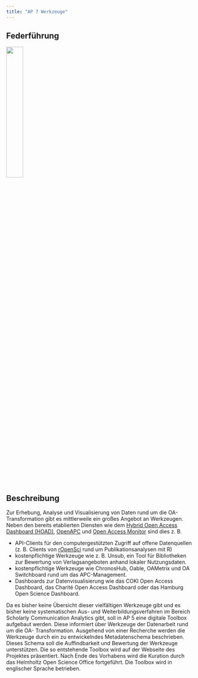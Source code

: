 ```yaml
---
title: "AP 7 Werkzeuge"
---
```


## Federführung

![](../images/helmholtz_os_office.png){width=30%}

## Beschreibung

Zur Erhebung, Analyse und Visualisierung von Daten rund um die OA-Transformation gibt es mittlerweile ein großes Angebot an Werkzeugen. Neben den bereits etablierten Diensten wie dem [Hybrid Open Access Dashboard (HOAD)](https://subugoe.github.io/hoaddash/), [OpenAPC](https://openapc.net/) und [Open Access Monitor](https://open-access-monitor.de/) sind dies z. B.

- API-Clients für den computergestützten Zugriff auf offene Datenquellen (z. B. Clients von [rOpenSci](https://ropensci.org/) rund um Publikationsanalysen mit R)
- kostenpflichtige Werkzeuge wie z. B. Unsub, ein Tool für Bibliotheken zur Bewertung von Verlagsangeboten anhand lokaler Nutzungsdaten.
- kostenpflichtige Werkzeuge wie ChronosHub, Oable, OAMetrix und OA Switchboard rund um das APC-Management.
- Dashboards zur Datenvisualisierung wie das COKI Open Access Dashboard, das Charité Open Access Dashboard oder das Hamburg Open Science Dashboard.

Da es bisher keine Übersicht dieser vielfältigen Werkzeuge gibt und es bisher keine systematischen Aus-
und Weiterbildungsverfahren im Bereich Scholarly Communication Analytics gibt, soll in AP 5 eine
digitale Toolbox aufgebaut werden. Diese informiert über Werkzeuge der Datenarbeit rund um die OA-
Transformation. Ausgehend von einer Recherche werden die Werkzeuge durch ein zu entwickelndes
Metadatenschema beschrieben. Dieses Schema soll die Auffindbarkeit und Bewertung der Werkzeuge
unterstützen. Die so entstehende Toolbox wird auf der Webseite des Projektes präsentiert. Nach Ende des
Vorhabens wird die Kuration durch das Helmholtz Open Science Office fortgeführt. Die Toolbox wird in
englischer Sprache betrieben.